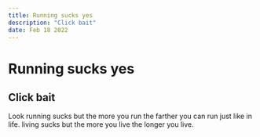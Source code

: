 ```yaml
---
title: Running sucks yes
description: "Click bait"
date: Feb 18 2022
---
```

# Running sucks yes

## Click bait

Look running sucks but the more you run the farther you can run just like in life. living sucks but the more you live the longer you live.
